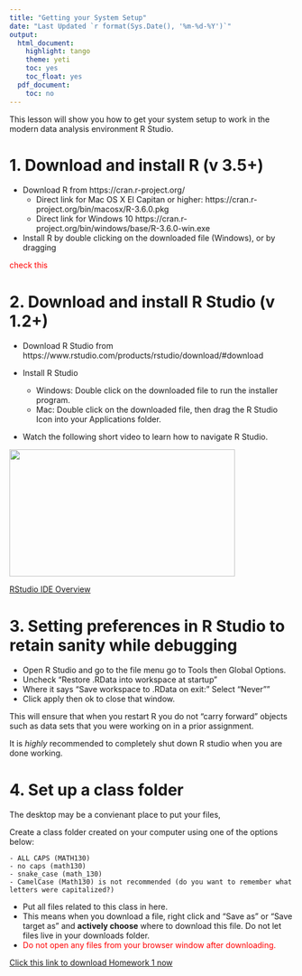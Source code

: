 ```yaml
---
title: "Getting your System Setup"
date: "Last Updated `r format(Sys.Date(), '%m-%d-%Y')`"
output:
  html_document:
    highlight: tango
    theme: yeti
    toc: yes
    toc_float: yes
  pdf_document:
    toc: no
---
```


This lesson will show you how to get your system setup to work in the modern data analysis environment R Studio. 


# 1. Download and install R (v 3.5+)

* Download R from https://cran.r-project.org/ 
    - Direct link for Mac OS X El Capitan or higher: https://cran.r-project.org/bin/macosx/R-3.6.0.pkg 
    - Direct link for Windows 10 https://cran.r-project.org/bin/windows/base/R-3.6.0-win.exe 
    
* Install R by double clicking on the downloaded file (Windows), or by dragging

<span style="color:red">check this</span>


# 2. Download and install R Studio (v 1.2+)

* Download R Studio from https://www.rstudio.com/products/rstudio/download/#download

* Install R Studio
    * Windows: Double click on the downloaded file to run the installer program. 
    * Mac: Double click on the downloaded file, then drag the R Studio Icon into your Applications folder. 

* Watch the following short video to learn how to navigate R Studio. 

<p><a href="https://www.rstudio.com/products/RStudio/?wvideo=520zbd3tij"><img src="https://embedwistia-a.akamaihd.net/deliveries/260e6e980f526abaedf8ef3378270c899da74f08.jpg?origin_v2=1&amp;image_play_button_size=2x&amp;image_crop_resized=960x540&amp;image_play_button=1&amp;image_play_button_color=71a5d4e0" width="400" height="225" style="width: 400px; height: 225px;"></a></p><p><a href="https://www.rstudio.com/products/RStudio/?wvideo=520zbd3tij">RStudio IDE Overview</a></p>

   

# 3. Setting preferences in R Studio to retain sanity while debugging

* Open R Studio and go to the file menu go to Tools then Global Options.
* Uncheck "Restore .RData into workspace at startup" 
* Where it says "Save workspace to .RData on exit:" Select "Never""
* Click apply then ok to close that window.
  
This will ensure that when you restart R you do not "carry forward" objects such as data sets that you were working on in a prior assignment. 

It is _highly_ recommended to completely shut down R studio when you are done working. 
    
 
# 4. Set up a class folder 

The desktop may be a convienant place to put your files, 

Create a class folder created on your computer using one of the options below:

    - ALL CAPS (MATH130)
    - no caps (math130)
    - snake_case (math_130)
    - CamelCase (Math130) is not recommended (do you want to remember what letters were capitalized?)

* Put all files related to this class in here. 
* This means when you download a file, right click and "Save as" or "Save target as" and **actively choose** where to download this file. Do not let files live in your downloads folder. 
* <span style="color:red">Do not open any files from your browser window after downloading. </span>


[Click this link to download Homework 1 now](hw/hw1.Rmd)


